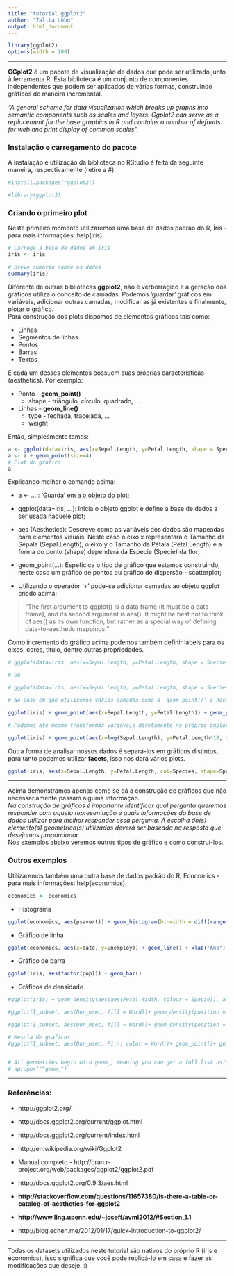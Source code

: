 ```yaml
---
title: "tutorial ggplot2"
author: "Talita Lôbo"
output: html_document
---
```


```r
library(ggplot2)
options(width = 200)
```

-------------------------------

**GGplot2** é um pacote de visualização de dados que pode ser utilizado junto à ferramenta R. Esta biblioteca é um conjunto de componentes independentes que podem ser aplicados de várias formas, construindo gráficos de maneira incremental. 

*"A general scheme for data visualization which breaks up graphs into semantic components such as scales and layers. Ggplot2 can serve as a replacement for the base graphics in R and contains a number of defaults for web and print display of common scales".*


### Instalação e carregamento do pacote

A instalação e utilização da biblioteca no RStudio é feita da seguinte maneira, respectivamente (retire a #):

```r
#install.packages("ggplot2")

#library(ggplot2)
```


### Criando o primeiro plot

Neste primeiro momento utilizaremos uma base de dados padrão do R, Íris - para mais informações: help(iris).

```r
# Carrega a base de dados em iris
iris <- iris

# Breve sumário sobre os dados
summary(iris)
```


Diferente de outras bibliotecas **ggplot2**, não é verborrágico e a geração dos gráficos utiliza o conceito de camadas. Podemos 'guardar' gráficos em variáveis, adicionar outras camadas, modificar as já existentes e finalmente, plotar o gráfico.  
Para construção dos plots dispomos de elementos gráficos tais como:

- Linhas
- Segmentos de linhas
- Pontos
- Barras
- Textos

E cada um desses elementos possuem suas próprias características (aesthetics). Por exemplo:

* Ponto - **geom_point()**
    + shape - triângulo, círculo, quadrado, ...
* Linhas - **geom_line()**
    + type - fechada, tracejada, ...
    + weight

Então, simplesmente temos:

```r

a <- ggplot(data=iris, aes(x=Sepal.Length, y=Petal.Length, shape = Species)) 
a <- a + geom_point(size=4)
# Plot do gráfico
a
```

Explicando melhor o comando acima:

* a <- ... : 'Guarda' em a o objeto do plot;

* ggplot(data=iris, ...): Inicia o objeto ggplot e define a base de dados a ser usada naquele plot;

* aes (Aesthetics): Descreve como as variáveis dos dados são mapeadas para elementos visuais. Neste caso o eixo x representará o Tamanho da Sépala (Sepal.Length), o eixo y o Tamanho da Pétala (Petal.Length) e a forma do ponto (shape) dependerá da Espécie (Specie) da flor;

* geom_point(...): Espeficica o tipo de gráfico que estamos construindo, neste caso um gráfico de pontos ou gráfico de dispersão - scatterplot;

* Utilizando o operador '+' pode-se adicionar camadas ao objeto ggplot criado acima;

> "The first argument to ggplot() is a data frame (it must be a data frame), and its second argument is aes(). It might be best not to think of aes() as its own function, but rather as a special way of defining data-to-aesthetic mappings."

Como incremento do gráfico acima podemos também definir labels para os eixos, cores, titulo, dentre outras propriedades. 

```r

# ggplot(data=iris, aes(x=Sepal.Length, y=Petal.Length, shape = Species)) + geom_point(size=4, aes(colour=Species)) + xlab("Tamanho da Sépala") + ylab("Tamanho da Pétala") + ggtitle("Íris")

# Ou 

# ggplot(data=iris, aes(x=Sepal.Length, y=Petal.Length, shape = Species, col = Species)) + geom_point(size=4, aes(colour=Species)) + xlab("Tamanho da Sépala") + ylab("Tamanho da Pétala") + ggtitle("Íris")

# No caso em que utilizemos várias camadas como a 'geom_point()' é necessário que informemos novamente quem serão os eixos x e y, por exemplo:

ggplot(iris) + geom_point(aes(x=Sepal.Length, y=Petal.Length)) + geom_point(size=4, aes(x=Sepal.Length, y=Petal.Length, col=Species, shape=Species)) + xlab("Tamanho da Sépala") + ylab("Tamanho da Pétala") + ggtitle("Íris")

# Podemos até mesmo transformar variáveis diretamente no próprio ggplot2 (repare na escala)

ggplot(iris) + geom_point(aes(x=log(Sepal.Length), y=Petal.Length*10, shape = Species, colour=Species), size=5, alpha=0.5) + xlab("Tamanho da Sépala") + ylab("Tamanho da Pétala") + ggtitle("Íris") 

```


Outra forma de analisar nossos dados é separá-los em gráficos distintos, para tanto podemos utilizar **facets**, isso nos dará vários plots.

```r

ggplot(iris, aes(x=Sepal.Length, y=Petal.Length, col=Species, shape=Species)) + geom_point(size=4, alpha=0.4) + facet_wrap(~Species) + xlab("Tamanho da Sépala") + ylab("Tamanho da Pétala") + ggtitle("Espécies ~ Íris")

```

***
Acima demonstramos apenas como se dá a construção de gráficos que não necessariamente passam alguma informação.  
*Na construção de gráficos é importante identificar qual pergunta queremos responder com aquela representação e quais informações da base de dados utilizar para melhor responder essa pergunta. A escolha do(s) elemento(s) geométrico(s) utilizados deverá ser baseada na resposta que desejamos proporcionar.*  
Nos exemplos abaixo veremos outros tipos de gráfico e como construí-los.


### Outros exemplos

Utilizaremos também uma outra base de dados padrão do R, Economics - para mais informações: help(economics).

```r
economics <- economics
```

* Histograma

```r
ggplot(economics, aes(psavert)) + geom_histogram(binwidth = diff(range(economics$psavert))/30) + geom_histogram(aes(fill=..count..)) # + scale_y_reverse() # + scale_fill_gradient("Count", low="red", high="blue")
```

* Gráfico de linha 

```r
ggplot(economics, aes(x=date, y=unemploy)) + geom_line() + xlab("Ano") + ylab("Desemprego (em milhares)") + ggtitle("Economics") # + geom_smooth() # + geom_smooth(method=lm)
```

* Gráfico de barra

```r
ggplot(iris, aes(factor(pop))) + geom_bar()
```


* Gráficos de densidade

```r
#ggplot(iris) + geom_density(aes(aes(Petal.Width, colour = Specie)), alpha = 0.6)

#ggplot(I_subset, aes(Dur_msec, fill = Word))+ geom_density(position = "stack", aes(y = ..count..))

#ggplot(I_subset, aes(Dur_msec, fill = Word))+ geom_density(position = "fill", aes(y = ..count..))
```

```r
# Mescla de graficos
#ggplot(I_subset, aes(Dur_msec, F1.n, color = Word))+ geom_point()+ geom_line()


# All geometries begin with geom_, meaning you can get a full list using apropos().
# apropos("^geom_")
```



-------------------------------

### Referências:

* http://ggplot2.org/

* http://docs.ggplot2.org/current/ggplot.html

* http://docs.ggplot2.org/current/index.html

* http://en.wikipedia.org/wiki/Ggplot2

* Manual completo - http://cran.r-project.org/web/packages/ggplot2/ggplot2.pdf

* http://docs.ggplot2.org/0.9.3/aes.html

* **http://stackoverflow.com/questions/11657380/is-there-a-table-or-catalog-of-aesthetics-for-ggplot2**

* **http://www.ling.upenn.edu/~joseff/avml2012/#Section_1.1**

* http://blog.echen.me/2012/01/17/quick-introduction-to-ggplot2/

-------------------------------

Todas os datasets utilizados neste tutorial são nativos do próprio R (iris e economics), isso significa que você pode replicá-lo em casa e fazer as modificações que deseje. :)